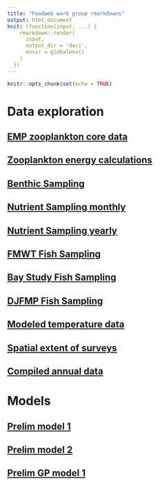 ```yaml
---
title: "Foodweb work group rmarkdowns"
output: html_document
knit: (function(input, ...) {
    rmarkdown::render(
      input,
      output_dir = 'docs',
      envir = globalenv()
    )
  })
---
```


```r
knitr::opts_chunk$set(echo = TRUE)
```

# Data exploration

## [EMP zooplankton core data](zoop.html)
## [Zooplankton energy calculations](zoop_energy_calc.html)
## [Benthic Sampling](benthic_new.html)
## [Nutrient Sampling monthly](nutrient_data_monthly.html)
## [Nutrient Sampling yearly](nutrient_data_yearly.html)
## [FMWT Fish Sampling](fish_FMWT.html)
## [Bay Study Fish Sampling](fish_BayStudy.html)
## [DJFMP Fish Sampling](fish_DJFMP.html)
## [Modeled temperature data](Temperature.html)
## [Spatial extent of surveys](Spatial_extents.html)
## [Compiled annual data](annual_data_compiler.html)

# Models

## [Prelim model 1](Model1.html)
## [Prelim model 2](Model2.html)
## [Prelim GP model 1](GPModel1.html)
